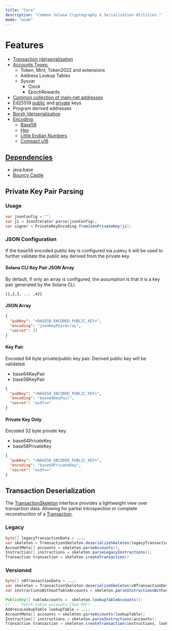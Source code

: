 ```yaml
---
title: "Core"
description: "Common Solana Cryptography & Serialization Utilities."
mode: "wide"
---
```


<Card title="GitHub Repository" icon="github" horizontal={true} href="https://github.com/sava-software/sava"/>

# Features

* [Transaction (de)serialization](#transaction-deserialization)
* [Accounts Types:](https://github.com/sava-software/sava/tree/main/core/src/main/java/software/sava/core/accounts)
  * Token, Mint, Token2022 and extensions
  * Address Lookup Tables
  * Sysvar
    * Clock
    * EpochRewards
* [Common collection of main-net addresses](https://github.com/sava-software/sava/blob/main/core/src/main/java/software/sava/core/accounts/SolanaAccounts.java)
* Ed25519 [public](https://github.com/sava-software/sava/blob/main/core/src/main/java/software/sava/core/accounts/PublicKey.java) and [private](https://github.com/sava-software/sava/blob/main/core/src/main/java/software/sava/core/accounts/Signer.java) keys
* Program derived addresses
* [Borsh (de)serialization](https://github.com/sava-software/sava/blob/main/core/src/main/java/software/sava/core/borsh/Borsh.java)
* [Encoding:](https://github.com/sava-software/sava/tree/main/core/src/main/java/software/sava/core/encoding)
  * [Base58](https://github.com/sava-software/sava/blob/main/core/src/main/java/software/sava/core/encoding/Base58.java)
  * [Hex](https://github.com/sava-software/sava/blob/main/core/src/main/java/software/sava/core/encoding/Jex.java)
  * [Little Endian Numbers](https://github.com/sava-software/sava/blob/main/core/src/main/java/software/sava/core/encoding/ByteUtil.java)
  * [Compact u16](https://github.com/sava-software/sava/blob/main/core/src/main/java/software/sava/core/encoding/CompactU16Encoding.java)

## [Dependencies](https://github.com/sava-software/sava/blob/main/core/src/main/java/module-info.java)
  - java.base
  - [Bouncy Castle](https://www.bouncycastle.org/download/bouncy-castle-java/#latest)

## Private Key Pair Parsing

### Usage

```java
var jsonConfig = "";
var ji = JsonIterator.parse(jsonConfig);
var signer = PrivateKeyEncoding.fromJsonPrivateKey(ji);
```

### JSON Configuration

If the base58 encoded public key is configured via `pubKey` it will be used to further validate the public key derived
from the private key.

#### Solana CLI Key Pair JSON Array

By default, if only an array is configured, the assumption is that it is a key pair generated by the Solana CLI.

```
[1,2,3, ... ,42]
```

#### JSON Array

```json
{
  "pubKey": "<BASE58_ENCODED_PUBLIC_KEY>",
  "encoding": "jsonKeyPairArray",
  "secret": []
}
```

#### Key Pair

Encoded 64 byte private/public key pair. Derived public key will be validated.

* base64KeyPair
* base58KeyPair

```json
{
  "pubKey": "<BASE58_ENCODED_PUBLIC_KEY>",
  "encoding": "base64KeyPair",
  "secret": "asdf=="
}
```

#### Private Key Only

Encoded 32 byte private key.

* base64PrivateKey
* base58PrivateKey

```json
{
  "pubKey": "<BASE58_ENCODED_PUBLIC_KEY>",
  "encoding": "base64PrivateKey",
  "secret": "asdf=="
}
```

## Transaction Deserialization

The [TransactionSkeleton](https://github.com/sava-software/sava/blob/main/core/src/main/java/software/sava/core/tx/TransactionSkeleton.java)
interface provides a lightweight view over transaction data. Allowing for partial introspection or complete reconstruction of
a [Transaction](https://github.com/sava-software/sava/blob/main/core/src/main/java/software/sava/core/tx/Transaction.java).

### Legacy

```java
byte[] legacyTransactionData = ...;
var skeleton = TransactionSkeleton.deserializeSkeleton(legacyTransactionData);
AccountMeta[] accounts = skeleton.parseAccounts();
Instruction[] instructions = skeleton.parseLegacyInstructions();
Transaction transaction = skeleton.createTransaction()
```

### Versioned

```java
byte[] v0TransactionData = ...;
var skeleton = TransactionSkeleton.deserializeSkeleton(v0TransactionData);
var instructionsWithoutTableAccounts = skeleton.parseInstructionsWithoutTableAccounts();

PublicKey[] tableAccounts =  skeleton.lookupTableAccounts();
// ... Fetch table accounts (See RPC) ...
AddressLookupTable lookupTable = ...;
AccountMeta[] accounts = skeleton.parseAccounts(lookupTable);
Instruction[] instructions = skeleton.parseInstructions(accounts);
Transaction transaction = skeleton.createTransaction(instructions, lookupTable);
```
